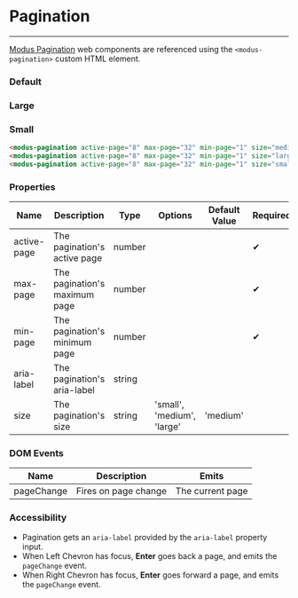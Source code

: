 
# Pagination

---

[Modus Pagination](https://modus.trimble.com/components/pagination/) web components are referenced using the `<modus-pagination>` custom HTML element.

<Anchor storyId="components-pagination--default" />

### Default

<modus-pagination active-page="8" max-page="32" min-page="1" size="medium"></modus-pagination>

<Anchor storyId="components-pagination--large" />

### Large

<modus-pagination active-page="8" max-page="32" min-page="1" size="large"></modus-pagination>

<Anchor storyId="components-pagination--small" />

### Small

<modus-pagination active-page="8" max-page="32" min-page="1" size="small"></modus-pagination>

```html
<modus-pagination active-page="8" max-page="32" min-page="1" size="medium"></modus-pagination>
<modus-pagination active-page="8" max-page="32" min-page="1" size="large"></modus-pagination>
<modus-pagination active-page="8" max-page="32" min-page="1" size="small"></modus-pagination>
```

### Properties

<section class="properties">
  <table>
    <thead>
      <tr>
        <th>Name</th>
        <th>Description</th>
        <th>Type</th>
        <th>Options</th>
        <th>Default Value</th>
        <th>Required</th>
      </tr>
    </thead>
    <tbody>
      <tr>
        <td>active-page</td>
        <td>The pagination's active page</td>
        <td>number</td>
        <td></td>
        <td></td>
        <td>
          <span class="material-icons">&#10004;</span>
        </td>
      </tr>
      <tr>
        <td>max-page</td>
        <td>The pagination's maximum page</td>
        <td>number</td>
        <td></td>
        <td></td>
        <td>
          <span class="material-icons">&#10004;</span>
        </td>
      </tr>
      <tr>
        <td>min-page</td>
        <td>The pagination's minimum page</td>
        <td>number</td>
        <td></td>
        <td></td>
        <td>
          <span class="material-icons">&#10004;</span>
        </td>
      </tr>
      <tr>
        <td>aria-label</td>
        <td>The pagination's aria-label</td>
        <td>string</td>
        <td></td>
        <td></td>
        <td></td>
      </tr>
      <tr>
        <td>size</td>
        <td>The pagination's size</td>
        <td>string</td>
        <td>'small', 'medium', 'large'</td>
        <td>'medium'</td>
        <td></td>
      </tr>
    </tbody>
  </table>
</section>

### DOM Events

<section>
  <table>
    <thead>
      <tr>
        <th>Name</th>
        <th>Description</th>
        <th>Emits</th>
      </tr>
    </thead>
    <tbody>
      <tr>
        <td>pageChange</td>
        <td>Fires on page change</td>
        <td>The current page</td>
      </tr>
    </tbody>
  </table>
</section>

### Accessibility

- Pagination gets an `aria-label` provided by the `aria-label` property input.
- When Left Chevron has focus, **Enter** goes back a page, and emits the `pageChange` event.
- When Right Chevron has focus, **Enter** goes forward a page, and emits the `pageChange` event.
